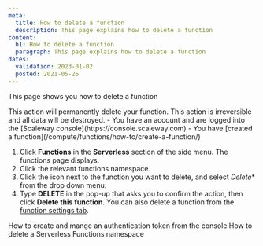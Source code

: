 ```yaml
---
meta:
  title: How to delete a function
  description: This page explains how to delete a function
content:
  h1: How to delete a function
  paragraph: This page explains how to delete a function
dates:
  validation: 2023-01-02
  posted: 2021-05-26
---
```


This page shows you how to delete a function

<Macro id="iam-requirements" />

<Message type="important">
  This action will permanently delete your function. This action is irreversible and all data will be destroyed.
</Message>

<Message type="requirement">
  - You have an account and are logged into the [Scaleway console](https://console.scaleway.com)
  - You have [created a function](/compute/functions/how-to/create-a-function/)
</Message>

1. Click **Functions** in the **Serverless** section of the side menu. The functions page displays.
2. Click the relevant functions namespace.
2. Click the <Icon name="more" /> icon next to the function you want to delete, and select *Delete** from the drop down menu. 
3. Type **DELETE** in the pop-up that asks you to confirm the action, then click **Delete this function**.
    <Message type="tip">
      You can also delete a function from the [function settings tab](/compute/functions/how-to/modify-function-privacy/).
    </Message>


<Navigation>
  <PreviousButton to="/compute/functions/how-to/create-auth-token-from-console/">How to create and mange an authentication token from the console</PreviousButton>
  <NextButton to="/compute/functions/how-to/delete-a-functions-namespace/">How to delete a Serverless Functions namespace</NextButton>
</Navigation>
